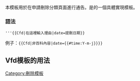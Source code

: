 <noinclude>{{template doc page viewed directly}}</noinclude>
<!-- 在本行下編輯模板說明 -->
本模板用於在申請刪除分類頁面進行通告。是{{tl|vfd}}的一個具體實現模板。

===語法===
 '''<code>&#123;{Cfd|在這裡輸入理由|date=提刪日期}&#125;</code>
{{red|※理由和date参数雖可省略，但建議寫全以讓社群能更快了解和方便找到讨论位置。}}

例子：<code>&#123;{Cfd|非百科內容|date={{#time:Y-m-j}}}&#125;</code>

== Vfd模板的用法 ==
{{Vfd/usage}}

<includeonly>
<!-- 本行下加入模板的分類 -->
[[Category:刪除模板]]
</includeonly>